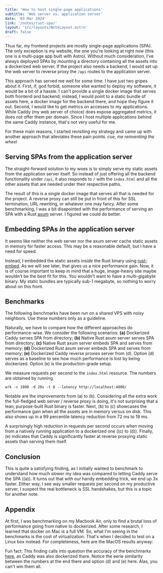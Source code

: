 ```yaml
---
title: 'How to host single-page applications'
subtitle: 'Web server vs. application server'
date: '03 Mar 2024'
link: '/notes/rust-spa/'
layout: 'src/layouts/NoteLayout.astro'
draft: false
---
```



Thus far, my frontend projects are mostly single-page applications (SPA). The only exception
is my website, the one you're looking at right now (this one is a multi-page app built with
Astro). Without much consideration, I've always deployed SPAs by mounting a directory
containing all the assets into a dockerized web server. If the project also needs a backend, I
would set up the web server to reverse proxy the `/api` routes to the application server.

This approach has served me well for some time. I have just two gripes about it. First, if,
god forbid, someone else wanted to deploy my software, it would be a bit of a hassle. I can't
provide a single docker image that serves both frontend and backend; instead, I would point to
a static bundle of assets here, a docker image for the backend there, and hope they figure it
out. Second, I would like to get metrics on accesses to my applications. While Caddy (my web
server of choice) does expose aggregated metrics, it does not offer them per domain. Since I
host multiple applications behind the same Caddy instance, that's not very useful for me.

For these main reasons, I started revisiting my strategy and came up with another approach
that alleviates these pain points. _cue, me reinventing the wheel_

## Serving SPAs from the application server

The straight-forward solution to my woes is to simply serve my static assets from the
application server itself. So instead of just offering all the backend functionality under
`/api`, it also responds to `/` with the `index.html` and all the other assets
that are needed under their respective paths.

The result of this is a single docker image that serves all that is needed for the project. A
reverse proxy can still be put in front of this for SSL termination, URL rewriting, or
whatever one may fancy. After some benchmarking, I was a bit disapointed with the performance
of serving an SPA with a Rust [axum](https://github.com/tokio-rs/axum) server. I
figured we could do better.

## Embedding SPAs _in_ the application server

It seems like neither the web server nor the axum server cache static assets in memory for
faster access. This may be a reasonable default, but I have a need for speed.

Instead, I embedded the static assets _inside_ the Rust binary using
[rust-embed](https://github.com/pyrossh/rust-embed). As we will see later, that
gives us a nice performance gain. Now, it is of course important to keep in mind that a huge,
image-heavy site maybe wouldn't be the best fit for this. You wouldn't want to have a
multi-gigabyte binary. My static bundles are typically sub-1 megabyte, so nothing to worry
about on this front.

## Benchmarks

<Info>
	The following benchmarks have been run on a shared VPS with noisy neighbors. Use these numbers
	only as a guideline.
</Info>

Naturally, we have to compare how the different approaches do performance-wise. We consider
the following scenarios: **(a)** Dockerized Caddy serves SPA from directory; **(b)**
Native Rust axum server serves SPA from directory; **(c)** Native Rust axum server embeds
SPA and serves from memory; **(d)** Dockerized Rust axum server embeds SPA and serves from
memory; **(e)** Dockerized Caddy reverse proxies server from (d). Option (d) serves as a baseline to see
how much performance is lost by being dockerized. Option (e) is the production-grade setup.

We measure requests per second to the `index.html` resource. The numbers are obtained by
running

```
wrk -c 1000 -d 20s -t 8 --latency http://localhost:4000/
```

<Results />

Notable are the improvements from (a) to (b). Considering all the extra work the full-fledged
web server / reverse proxy is doing, it's not surprising that a lean, purpose-built Rust
binary is faster. Next, (b) to (c) showcases the performance gain when all the assets are in
memory versus on disk. This also shows up in a 99 percentile latency reduction from 72 ms to
19 ms.

A surprisingly high reduction in requests per second occurs when moving from a natively
running application to a dockerized one ((c) to (d)). Finally, (e) indicates that Caddy is
significantly faster at reverse proxying static assets than serving them itself.

## Conclusion

This is quite a satisfying finding, as I initially wanted to benchmark to understand how much
_slower_ my idea was compared to letting Caddy serve the SPA ((a)). It turns out that
with our handy embedding trick, we end up 3x faster. Either way, I see way smaller requests
per second on my productive server, I suspect the real bottleneck is SSL handshakes, but this
is a topic for another note.

<div class="mb-48"></div>

## Appendix

At first, I was benchmarking on my Macbook Air, only to find a brutal loss of performance
going from native to dockerized. After some research, I learned that docker on Mac is a full
VM. So, what I'm seeing in the benchmarks is the cost of virtualization. That's when I decided
to test on a Linux box instead. For completeness, here are the MacOS results anyway:

<ResultsMacOs />

Fun fact: This finding calls into question the accuracy of the benchmarks
[here](/notes/performance/), as Caddy was also dockerized there. Notice the eerie
similarity between the numbers at the end there and option (d) and (e) here. Alas, you can't
win them all.
